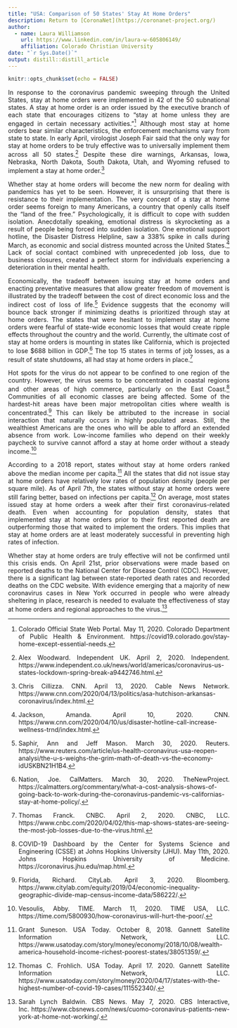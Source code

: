 ```yaml
---
title: "USA: Comparison of 50 States' Stay At Home Orders"
description: Return to [CoronaNet](https://coronanet-project.org/)
author: 
  - name: Laura Williamson 
    url: https://www.linkedin.com/in/laura-w-605806149/
    affiliation: Colorado Christian University
date: "`r Sys.Date()`"
output: distill::distill_article
---
```


```r
knitr::opts_chunk$set(echo = FALSE)
```
<style>
body {
text-align: justify}
</style>

In response to the coronavirus pandemic sweeping through the United States, stay at home orders were implemented in 42 of the 50 subnational states. A stay at home order is an order issued by the executive branch of each state that encourages citizens to “stay at home unless they are engaged in certain necessary activities.”^[Colorado Official State Web Portal. May 11, 2020. Colorado Department of Public Health & Environment. https://covid19.colorado.gov/stay-home-except-essential-needs.] Although most stay at home orders bear similar characteristics, the enforcement mechanisms vary from state to state. In early April, virologist Joseph Fair said that the only way for stay at home orders to be truly effective was to universally implement them across all 50 states.^[Alex Woodward. Independent UK. April 2, 2020. Independent. https://www.independent.co.uk/news/world/americas/coronavirus-us-states-lockdown-spring-break-a9442746.html.] Despite these dire warnings, Arkansas, Iowa, Nebraska, North Dakota, South Dakota, Utah, and Wyoming refused to implement a stay at home order.^[Chris Cillizza. CNN. April 13, 2020. Cable News Network. https://www.cnn.com/2020/04/13/politics/asa-hutchison-arkansas-coronavirus/index.html.]

Whether stay at home orders will become the new norm for dealing with pandemics has yet to be seen. However, it is unsurprising that there is resistance to their implementation. The very concept of a stay at home order seems foreign to many Americans, a country that openly calls itself the “land of the free.” Psychologically, it is difficult to cope with sudden isolation. Anecdotally speaking, emotional distress is skyrocketing as a result of people being forced into sudden isolation. One emotional support hotline, the Disaster Distress Helpline, saw a 338% spike in calls during March, as economic and social distress mounted across the United States.^[Jackson, Amanda. April 10, 2020. CNN. https://www.cnn.com/2020/04/10/us/disaster-hotline-call-increase-wellness-trnd/index.html.] Lack of social contact combined with unprecedented job loss, due to business closures, created a perfect storm for individuals experiencing a deterioration in their mental health. 

Economically, the tradeoff between issuing stay at home orders and enacting preventative measures that allow greater freedom of movement is illustrated by the tradeoff between the cost of direct economic loss and the indirect cost of loss of life.^[Saphir, Ann and Jeff Mason. March 30, 2020. Reuters. https://www.reuters.com/article/us-health-coronavirus-usa-reopen-analysi/the-u-s-weighs-the-grim-math-of-death-vs-the-economy-idUSKBN21H1B4.] Evidence suggests that the economy will bounce back stronger if minimizing deaths is prioritized through stay at home orders. The states that were hesitant to implement stay at home orders were fearful of state-wide economic losses that would create ripple effects throughout the country and the world. Currently, the ultimate cost of stay at home orders is mounting in states like California, which is projected to lose $688 billion in GDP.^[Nation, Joe. CalMatters. March 30, 2020. TheNewProject. https://calmatters.org/commentary/what-a-cost-analysis-shows-of-going-back-to-work-during-the-coronavirus-pandemic-vs-californias-stay-at-home-policy/.] The top 15 states in terms of job losses, as a result of state shutdowns, all had stay at home orders in place.^[Thomas Franck. CNBC. April 2, 2020. CNBC, LLC. https://www.cnbc.com/2020/04/02/this-map-shows-states-are-seeing-the-most-job-losses-due-to-the-virus.html.]

Hot spots for the virus do not appear to be confined to one region of the country. However, the virus seems to be concentrated in coastal regions and other areas of high commerce, particularly on the East Coast.^[COVID-19 Dashboard by the Center for Systems Science and Engineering (CSSE) at Johns Hopkins University (JHU). May 11th, 2020. Johns Hopkins University of Medicine. https://coronavirus.jhu.edu/map.html.] Communities of all economic classes are being affected. Some of the hardest-hit areas have been major metropolitan cities where wealth is concentrated.^[Florida, Richard. CityLab. April 3, 2020. Bloomberg. https://www.citylab.com/equity/2019/04/economic-inequality-geographic-divide-map-census-income-data/586222/.] This can likely be attributed to the increase in social interaction that naturally occurs in highly populated areas. Still, the wealthiest Americans are the ones who will be able to afford an extended absence from work. Low-income families who depend on their weekly paycheck to survive cannot afford a stay at home order without a steady income.^[Vesoulis, Abby. TIME. March 11, 2020. TIME USA, LLC. https://time.com/5800930/how-coronavirus-will-hurt-the-poor/.] 

According to a 2018 report, states without stay at home orders ranked above the median income per capita.^[Grant Suneson. USA Today. October 8, 2018. Gannett Satellite Information Network, LLC. https://www.usatoday.com/story/money/economy/2018/10/08/wealth-america-household-income-richest-poorest-states/38051359/.] All the states that did not issue stay at home orders have relatively low rates of population density (people per square mile). As of April 7th, the states without stay at home orders were still faring better, based on infections per capita.^[Thomas C. Frohlich. USA Today. April 17. 2020. Gannett Satellite Information Network, LLC. https://www.usatoday.com/story/money/2020/04/17/states-with-the-highest-number-of-covid-19-cases/111552340/.] On average, most states issued stay at home orders a week after their first coronavirus-related death. Even when accounting for population density, states that implemented stay at home orders prior to their first reported death are outperforming those that waited to implement the orders. This implies that stay at home orders are at least moderately successful in preventing high rates of infection.

Whether stay at home orders are truly effective will not be confirmed until this crisis ends. On April 21st, prior observations were made based on reported deaths to the National Center for Disease Control (CDC). However, there is a significant lag between state-reported death rates and recorded deaths on the CDC website. With evidence emerging that a majority of new coronavirus cases in New York occurred in people who were already sheltering in place, research is needed to evaluate the effectiveness of stay at home orders and regional approaches to the virus.^[Sarah Lynch Baldwin. CBS News. May 7, 2020. CBS Interactive, Inc. https://www.cbsnews.com/news/cuomo-coronavirus-patients-new-york-at-home-not-working/.]

